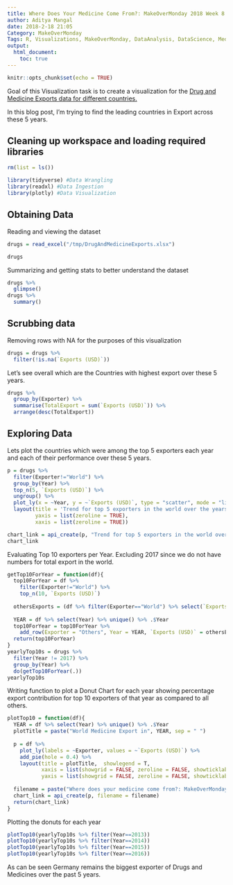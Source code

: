 ```yaml
---
title: Where Does Your Medicine Come From?: MakeOverMonday 2018 Week 8
author: Aditya Mangal
date: 2018-2-18 21:05
Category: MakeOverMonday
Tags: R, Visualizations, MakeOverMonday, DataAnalysis, DataScience, Medicine
output: 
  html_document:
    toc: true
---
```


```r
knitr::opts_chunk$set(echo = TRUE)
```

Goal of this Visualization task is to create a visualization for the <a href="https://www.trademap.org/Country_SelProduct_TS.aspx?nvpm=1|||||3004|||4|1|1|2|2|1|2|1|1" target="_blank">Drug and Medicine Exports data for different countries.</a>

In this blog post, I'm trying to find the leading countries in Export across these 5 years.

## Cleaning up workspace and loading required libraries

```r
rm(list = ls())
```

```r
library(tidyverse) #Data Wrangling
library(readxl) #Data Ingestion
library(plotly) #Data Visualization
```
## Obtaining Data

Reading and viewing the dataset
```r
drugs = read_excel("/tmp/DrugAndMedicineExports.xlsx")
```
```r
drugs
```

Summarizing and getting stats to better understand the dataset

```r
drugs %>% 
  glimpse()
drugs %>% 
  summary()
```

## Scrubbing data

Removing rows with NA for the purposes of this visualization

```r
drugs = drugs %>% 
  filter(!is.na(`Exports (USD)`))
```

Let's see overall which are the Countries with highest export over these 5 years.

```r
drugs %>% 
  group_by(Exporter) %>% 
  summarise(TotalExport = sum(`Exports (USD)`)) %>% 
  arrange(desc(TotalExport))
```


## Exploring Data

Lets plot the countries which were among the top 5 exporters each year and each of their performance over these 5 years.
```r
p = drugs %>% 
  filter(Exporter!="World") %>% 
  group_by(Year) %>% 
  top_n(5, `Exports (USD)`) %>% 
  ungroup() %>% 
  plot_ly(x = ~Year, y = ~`Exports (USD)`, type = "scatter", mode = "lines", color = ~Exporter) %>% 
  layout(title = 'Trend for top 5 exporters in the world over the years',
         yaxis = list(zeroline = TRUE),
         xaxis = list(zeroline = TRUE))

chart_link = api_create(p, "Trend for top 5 exporters in the world over the years")
chart_link
```
Evaluating Top 10 exporters per Year. Excluding 2017 since we do not have numbers for total export in the world. 
```r
getTop10ForYear = function(df){
  top10ForYear = df %>% 
    filter(Exporter!="World") %>% 
    top_n(10, `Exports (USD)`)
  
  othersExports = (df %>% filter(Exporter=="World") %>% select(`Exports (USD)`)) - (top10ForYear %>% summarise(Total = sum(`Exports (USD)`)))
  
  YEAR = df %>% select(Year) %>% unique() %>% .$Year
  top10ForYear = top10ForYear %>% 
    add_row(Exporter = "Others", Year = YEAR, `Exports (USD)` = othersExports %>% .$`Exports (USD)`)
  return(top10ForYear)
}
yearlyTop10s = drugs %>% 
  filter(Year != 2017) %>% 
  group_by(Year) %>% 
  do(getTop10ForYear(.))
yearlyTop10s
```
Writing function to plot a Donut Chart for each year showing percentage export contribution for top 10 exporters of that year as compared to all others.
```r
plotTop10 = function(df){
  YEAR = df %>% select(Year) %>% unique() %>% .$Year
  plotTitle = paste("World Medicine Export in", YEAR, sep = " ")
  
  p = df %>% 
    plot_ly(labels = ~Exporter, values = ~`Exports (USD)`) %>%
    add_pie(hole = 0.4) %>%
    layout(title = plotTitle,  showlegend = T,
           xaxis = list(showgrid = FALSE, zeroline = FALSE, showticklabels = FALSE),
           yaxis = list(showgrid = FALSE, zeroline = FALSE, showticklabels = FALSE))
  
  filename = paste("Where does your medicine come from?: MakeOverMonday 2018 Week 8,", plotTitle, sep = " ")
  chart_link = api_create(p, filename = filename)
  return(chart_link)
}
```
Plotting the donuts for each year
```r
plotTop10(yearlyTop10s %>% filter(Year==2013))
plotTop10(yearlyTop10s %>% filter(Year==2014))
plotTop10(yearlyTop10s %>% filter(Year==2015))
plotTop10(yearlyTop10s %>% filter(Year==2016))
```
As can be seen Germany remains the biggest exporter of Drugs and Medicines over the past 5 years.